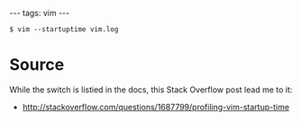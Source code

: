 ---
tags: vim
---
<pre lang="shell">$ vim --startuptime vim.log</pre>

= Source =

While the switch is listied in the docs, this Stack Overflow post lead me to it:

* http://stackoverflow.com/questions/1687799/profiling-vim-startup-time
